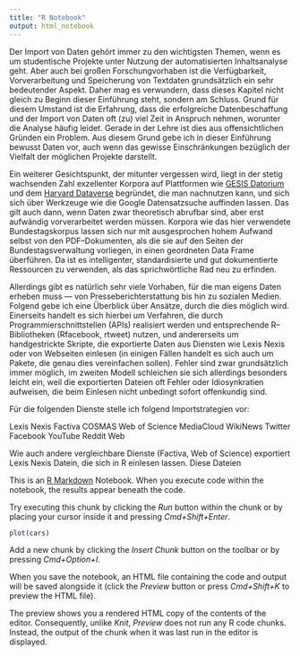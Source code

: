 ```yaml
---
title: "R Notebook"
output: html_notebook
---
```


Der Import von Daten gehört immer zu den wichtigsten Themen, wenn es um studentische Projekte unter Nutzung der automatisierten Inhaltsanalyse geht. Aber auch bei großen Forschungvorhaben ist die Verfügbarkeit, Vorverarbeitung und Speicherung von Textdaten grundsätzlich ein sehr bedeutender Aspekt. Daher mag es verwundern, dass dieses Kapitel nicht gleich zu Beginn dieser Einführung steht, sondern am Schluss. Grund für diesem Umstand ist die Erfahrung, dass die erfolgreiche Datenbeschaffung und der Import von Daten oft (zu) viel Zeit in Anspruch nehmen, worunter die Analyse häufig leidet. Gerade in der Lehre ist dies aus offensichtlichen Gründen ein Problem. Aus diesem Grund gebe ich in dieser Einführung bewusst Daten vor, auch wenn das gewisse Einschränkungen bezüglich der Vielfalt der möglichen Projekte darstellt. 

Ein weiterer Gesichtspunkt, der mitunter vergessen wird, liegt in der stetig wachsenden Zahl exzellenter Korpora auf Plattformen wie [GESIS Datorium](https://datorium.gesis.org/) und dem [Harvard Dataverse](https://dataverse.harvard.edu/) begründet, die man nachnutzen kann, und sich sich über Werkzeuge wie die Google Datensatzsuche auffinden lassen. Das gilt auch dann, wenn Daten zwar theoretisch abrufbar sind, aber erst aufwändig vorverarbeitet werden müssen. Korpora wie das hier verwendete Bundestagskorpus lassen sich nur mit ausgesprochen hohem Aufwand selbst von den PDF–Dokumenten, als die sie auf den Seiten der Bundestagsverwaltung vorliegen, in einen geordneten Data Frame überführen. Da ist es intelligenter, standardisierte und gut dokumentierte Ressourcen zu verwenden, als das sprichwörtliche Rad neu zu erfinden.

Allerdings gibt es natürlich sehr viele Vorhaben, für die man eigens Daten erheben muss –– von Presseberichterstattung bis hin zu sozialen Medien. Folgend gebe ich eine Überblick über Ansätze, durch die dies möglich wird. Einerseits handelt es sich hierbei um Verfahren, die durch Programmierschnittstellen (APIs) realisiert werden und entsprechende R–Bibliotheken (Rfacebook, rtweet) nutzen, und andererseits um handgestrickte Skripte, die exportierte Daten aus Diensten wie Lexis Nexis oder von Webseiten einlesen (in einigen Fällen handelt es sich auch um Pakete, die genau dies vereinfachen sollen). Fehler sind zwar grundsätzlich immer möglich, im zweiten Modell schleichen sie sich allerdings besonders leicht ein, weil die exportierten Dateien oft Fehler oder Idiosynkratien aufweisen, die beim Einlesen nicht unbedingt sofort offenkundig sind. 

Für die folgenden Dienste stelle ich folgend Importstrategien vor:

Lexis Nexis
Factiva
COSMAS
Web of Science
MediaCloud
WikiNews
Twitter
Facebook
YouTube
Reddit
Web

Wie auch andere vergleichbare Dienste (Factiva, Web of Science) exportiert Lexis Nexis Datein, die sich in R einlesen lassen. Diese Dateien

This is an [R Markdown](http://rmarkdown.rstudio.com) Notebook. When you execute code within the notebook, the results appear beneath the code. 

Try executing this chunk by clicking the *Run* button within the chunk or by placing your cursor inside it and pressing *Cmd+Shift+Enter*. 

```r
plot(cars)
```

Add a new chunk by clicking the *Insert Chunk* button on the toolbar or by pressing *Cmd+Option+I*.

When you save the notebook, an HTML file containing the code and output will be saved alongside it (click the *Preview* button or press *Cmd+Shift+K* to preview the HTML file). 

The preview shows you a rendered HTML copy of the contents of the editor. Consequently, unlike *Knit*, *Preview* does not run any R code chunks. Instead, the output of the chunk when it was last run in the editor is displayed.

